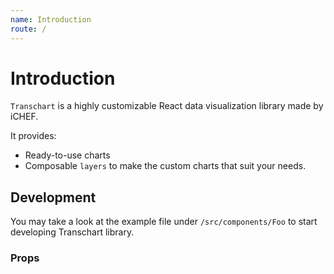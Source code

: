 ```yaml
---
name: Introduction
route: /
---
```



# Introduction

`Transchart` is a highly customizable React data visualization library made by iCHEF.

It provides:
* Ready-to-use charts 
* Composable `layers` to make the custom charts that suit your needs.

## Development

You may take a look at the example file under `/src/components/Foo` to start developing Transchart library.

<Playground>
  <Foo framework="web"/>
</Playground>

### Props
<PropsTable of={Foo} />